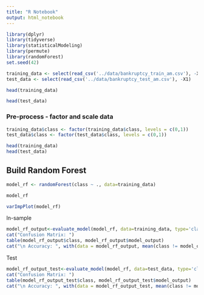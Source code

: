 ```yaml
---
title: "R Notebook"
output: html_notebook
---
```


```r
library(dplyr)
library(tidyverse)
library(statisticalModeling)
library(permute)
library(randomForest)
set.seed(42)
```


```r
training_data <- select(read_csv('../data/bankruptcy_train_am.csv'), -X1)
test_data <- select(read_csv('../data/bankruptcy_test_am.csv'), -X1)
```

```r
head(training_data)
```
```r
head(test_data)
```


### Pre-process - factor and scale data



```r
training_data$class <- factor(training_data$class, levels = c(0,1))
test_data$class <- factor(test_data$class, levels = c(0,1))
```


```r
head(training_data)
head(test_data)
```

## Build Random Forest

```r
model_rf <- randomForest(class ~ ., data=training_data)
```


```r
model_rf
```


```r
varImpPlot(model_rf)
```

In-sample
```r
model_rf_output<-evaluate_model(model_rf, data=training_data, type='class')
cat("Confusion Matrix: ") 
table(model_rf_output$class, model_rf_output$model_output)
cat("\n Accuracy: ", with(data = model_rf_output, mean(class != model_output, na.rm = TRUE)))
```

Test
```r
model_rf_output_test<-evaluate_model(model_rf, data=test_data, type='class')
cat("Confusion Matrix: ") 
table(model_rf_output_test$class, model_rf_output_test$model_output)
cat("\n Accuracy: ", with(data = model_rf_output_test, mean(class != model_output, na.rm = TRUE)))

```

